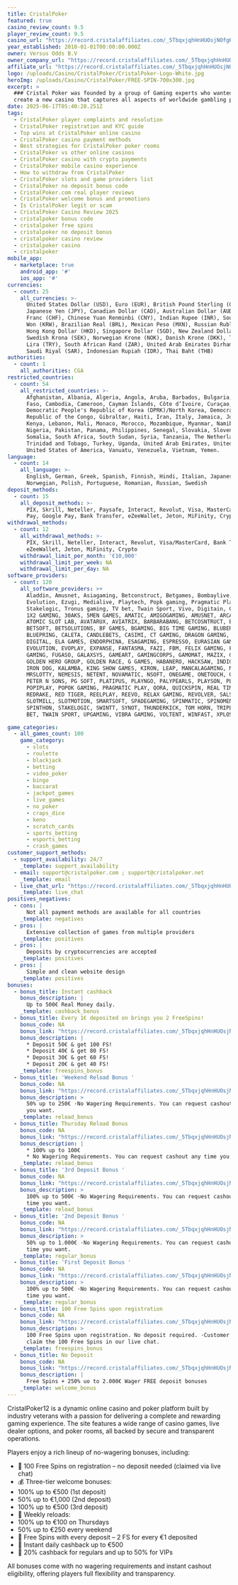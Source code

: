 ```yaml
---
title: CristalPoker
featured: true
casino_review_count: 9.5
player_review_count: 9.5
casino_url: "https://record.cristalaffiliates.com/_5TbqxjqhHnHUOsjNOfgKeWNd7ZgqdRLk/1\t\t"
year_established: 2010-01-01T00:00:00.000Z
owner: Versus Odds B.V
owner_company_url: "https://record.cristalaffiliates.com/_5TbqxjqhHnHUOsjNOfgKeWNd7ZgqdRLk/1\t\t"
affiliate_url: "https://record.cristalaffiliates.com/_5TbqxjqhHnHUOsjNOfgKeWNd7ZgqdRLk/1\t\t"
logo: /uploads/Casino/CristalPoker/CristalPoker-Logo-White.jpg
heroImg: /uploads/Casino/CristalPoker/FREE-SPIN-700x300.jpg
excerpt: >
  ### Cristal Poker was founded by a group of Gaming experts who wanted to
  create a new casino that captures all aspects of worldwide gambling products.
date: 2025-06-17T05:40:28.251Z
tags:
  - CristalPoker player complaints and resolution
  - CristalPoker registration and KYC guide
  - Top wins at CristalPoker online casino
  - CristalPoker casino payment methods
  - Best strategies for CristalPoker poker rooms
  - CristalPoker vs other online casinos
  - CristalPoker casino with crypto payments
  - CristalPoker mobile casino experience
  - How to withdraw from CristalPoker
  - CristalPoker slots and game providers list
  - CristalPoker no deposit bonus code
  - CristalPoker.com real player reviews
  - CristalPoker welcome bonus and promotions
  - Is CristalPoker legit or scam
  - CristalPoker Casino Review 2025
  - cristalpoker bonus code
  - cristalpoker free spins
  - cristalpoker no deposit bonus
  - cristalpoker casino review
  - cristalpoker casino
  - cristalpoker
mobile_app:
  - marketplace: true
    android_app: '#'
    ios_app: '#'
currencies:
  - count: 25
    all_currencies: >-
      United States Dollar (USD), Euro (EUR), British Pound Sterling (GBP),
      Japanese Yen (JPY), Canadian Dollar (CAD), Australian Dollar (AUD), Swiss
      Franc (CHF), Chinese Yuan Renminbi (CNY), Indian Rupee (INR), South Korean
      Won (KRW), Brazilian Real (BRL), Mexican Peso (MXN), Russian Ruble (RUB),
      Hong Kong Dollar (HKD), Singapore Dollar (SGD), New Zealand Dollar (NZD),
      Swedish Krona (SEK), Norwegian Krone (NOK), Danish Krone (DKK), Turkish
      Lira (TRY), South African Rand (ZAR), United Arab Emirates Dirham (AED),
      Saudi Riyal (SAR), Indonesian Rupiah (IDR), Thai Baht (THB)
authorities:
  - count: 1
    all_authorities: CGA
restricted_countries:
  - count: 54
    all_restricted_countries: >-
      Afghanistan, Albania, Algeria, Angola, Aruba, Barbados, Bulgaria, Burkina
      Faso, Cambodia, Cameroon, Cayman Islands, Côte d’Ivoire, Curaçao, Cyprus,
      Democratic People's Republic of Korea (DPRK)/North Korea, Democratic
      Republic of the Congo, Gibraltar, Haiti, Iran, Italy, Jamaica, Jordan,
      Kenya, Lebanon, Mali, Monaco, Morocco, Mozambique, Myanmar, Namibia,
      Nigeria, Pakistan, Panama, Philippines, Senegal, Slovakia, Slovenia,
      Somalia, South Africa, South Sudan, Syria, Tanzania, The Netherlands,
      Trinidad and Tobago, Turkey, Uganda, United Arab Emirates, United Kingdom,
      United States of America, Vanuatu, Venezuela, Vietnam, Yemen.
language:
  - count: 14
    all_language: >-
      English, German, Greek, Spanish, Finnish, Hindi, Italian, Japanese,
      Norwegian, Polish, Portuguese, Romanian, Russian, Swedish
deposit_methods:
  - count: 15
    all_deposit_methods: >-
      PIX, Skrill, Neteller, Paysafe, Interact, Revolut, Visa, MasterCard, Apple
      Pay, Google Pay, Bank Transfer, eZeeWallet, Jeton, MiFinity, Crypto,
withdrawal_methods:
  - count: 12
    all_withdrawal_methods: >-
      PIX, Skrill, Neteller, Interact, Revolut, Visa/MasterCard, Bank Transfer,
      eZeeWallet, Jeton, MiFinity, Crypto
    withdrawal_limit_per_month: '€10,000'
    withdrawal_limit_per_week: NA
    withdrawal_limit_per_day: NA
software_providers:
  - count: 120
    all_software_providers: >+
      Aladdin, Amusnet, Asiagaming, Betconstruct, Betgames, Bombaylive, Ebet,
      Evolution, Ezugi, Medialive, Playtech, Popk gaming, Pragmatic Play,
      Stakelogic, Tronus gaming, TV bet, Twain Sport, Vivo, Digitain, GameDaddy,
      1X2 GAMING, 30AKS, 5MEN GAMES, AMATIC, AMIGOGAMING, AMUSNET, ARCADEM,
      ATOMIC SLOT LAB, AVATARUX, AVIATRIX, BARBARABANG, BETCOSNTRUCT, BETIXON,
      BETSOFT, BETSOLUTIONS, BF GAMES, BGAMING, BIG TIME GAMING, BLUBERI,
      BLUEPRING, CALETA, CANDLEBETS, CASIMI, CT GAMING, DRAGON GAMING, EGT
      DIGITAL, ELA GAMES, ENDORPHINA, ESAGAMING, ESPRESSO, EURASIAN GAMING,
      EVOLUTION, EVOPLAY, EXPANSE, FANTASMA, FAZI, FBM, FELIX GAMING, FELT
      GAMING, FUGASO, GALAXSYS, GAMEART, GAMINGCORPS, GAMOMAT, MAZIX, GIVME,
      GOLDEN HERO GROUP, GOLDEN RACE, G GAMES, HABANERO, HACKSAW, INDIGO MAGIC,
      IRON DOG, KALAMBA, KING SHOW GAMES, KIRON, LEAP, MANCALAGAMING, MASCOT,
      MRSLOTTY, NEMESIS, NETENT, NOVAMATIC, NSOFT, ONEGAME, ONETOUCH, ORYX,
      PETER N SONS, PG SOFT, PLATIPUS, PLAYNGO, PALYPEARLS, PLAYSON, PLAYTECH,
      POPIPLAY, POPOK GAMING, PRAGMATIC PLAY, QORA, QUICKSPIN, REAL TIME GAMING,
      REDRAKE, RED TIGER, REELPLAY, REEVO, RELAX GAMING, REVOLVER, SALSA,
      SLOTMILL, SLOTMOTION, SMARTSOFT, SPADEGAMING, SPINMATIC, SPINOMENAL,
      SPINTHON, STAKELOGIC, SWINTT, SYNOT, THUNDERKICK, TOM HORN, TRIPLE PG, TV
      BET, TWAIN SPORT, UPGAMING, VIBRA GAMING, VOLTENT, WINFAST, XPLOSIVE

game_categories:
  - all_games_count: 100
    game_category:
      - slots
      - roulette
      - blackjack
      - betting
      - video_poker
      - bingo
      - baccarat
      - jackpot_games
      - live_games
      - no_poker
      - craps_dice
      - keno
      - scratch_cards
      - sports_betting
      - esports_betting
      - crash_games
customer_support_methods:
  - support_availability: 24/7
    _template: support_availability
  - email: support@cristalpoker.com ; support@cristalpoker.net
    _template: email
  - live_chat_url: "https://record.cristalaffiliates.com/_5TbqxjqhHnHUOsjNOfgKeWNd7ZgqdRLk/1\t\t"
    _template: live_chat
positives_negatives:
  - cons: |
      Not all payment methods are available for all countries
    _template: negatives
  - pros: |
      Extensive collection of games from multiple providers
    _template: positives
  - pros: |
      Deposits by cryptocurrencies are accepted
    _template: positives
  - pros: |
      Simple and clean website design
    _template: positives
bonuses:
  - bonus_title: Instant cashback
    bonus_description: |
      Up to 500€ Real Money daily.
    _template: cashback_bonus
  - bonus_title: Every 1€ deposited on brings you 2 FreeSpins!
    bonus_code: NA
    bonus_link: "https://record.cristalaffiliates.com/_5TbqxjqhHnHUOsjNOfgKeWNd7ZgqdRLk/1\t\t"
    bonus_description: |
      * Deposit 50€ & get 100 FS!
      * Deposit 40€ & get 80 FS!
      * Deposit 30€ & get 60 FS!
      * Deposit 20€ & get 40 FS!
    _template: freespins_bonus
  - bonus_title: 'Weekend Reload Bonus '
    bonus_code: NA
    bonus_link: "https://record.cristalaffiliates.com/_5TbqxjqhHnHUOsjNOfgKeWNd7ZgqdRLk/1\t\t"
    bonus_description: >
      50% up to 250€ ·No Wagering Requirements. You can request cashout any time
      you want.
    _template: reload_bonus
  - bonus_title: Thursday Reload Bonus
    bonus_code: NA
    bonus_link: "https://record.cristalaffiliates.com/_5TbqxjqhHnHUOsjNOfgKeWNd7ZgqdRLk/1\t\t"
    bonus_description: |
      * 100% up to 100€
      * No Wagering Requirements. You can request cashout any time you want.
    _template: reload_bonus
  - bonus_title: '3rd Deposit Bonus '
    bonus_code: NA
    bonus_link: "https://record.cristalaffiliates.com/_5TbqxjqhHnHUOsjNOfgKeWNd7ZgqdRLk/1\t\t"
    bonus_description: >
      100% up to 500€ ·No Wagering Requirements. You can request cashout any
      time you want.
    _template: reload_bonus
  - bonus_title: '2nd Deposit Bonus '
    bonus_code: NA
    bonus_link: "https://record.cristalaffiliates.com/_5TbqxjqhHnHUOsjNOfgKeWNd7ZgqdRLk/1\t\t"
    bonus_description: >
      50% up to 1.000€ ·No Wagering Requirements. You can request cashout any
      time you want.
    _template: regular_bonus
  - bonus_title: 'First Deposit Bonus '
    bonus_code: NA
    bonus_link: "https://record.cristalaffiliates.com/_5TbqxjqhHnHUOsjNOfgKeWNd7ZgqdRLk/1\t\t"
    bonus_description: >
      100% up to 500€ ·No Wagering Requirements. You can request cashout any
      time you want.
    _template: regular_bonus
  - bonus_title: 100 Free Spins upon registration
    bonus_code: NA
    bonus_link: "https://record.cristalaffiliates.com/_5TbqxjqhHnHUOsjNOfgKeWNd7ZgqdRLk/1\t\t"
    bonus_description: >
      100 Free Spins upon registration. No deposit required. ·Customer must
      claim the 100 Free Spins in our live chat.
    _template: freespins_bonus
  - bonus_title: No Deposit
    bonus_code: NA
    bonus_link: "https://record.cristalaffiliates.com/_5TbqxjqhHnHUOsjNOfgKeWNd7ZgqdRLk/1\t\t"
    bonus_description: |
      Free Spins + 250% uo to 2.000€ Wager FREE deposit bonuses
    _template: welcome_bonus
---
```


CristalPoker12 is a dynamic online casino and poker platform built by industry veterans with a passion for delivering a complete and rewarding gaming experience. The site features a wide range of casino games, live dealer options, and poker rooms, all backed by secure and transparent operations.

Players enjoy a rich lineup of no-wagering bonuses, including:

* 🎰 100 Free Spins on registration – no deposit needed (claimed via live chat) 
* 💰 Three-tier welcome bonuses: 
* 100% up to €500 (1st deposit)
* 50% up to €1,000 (2nd deposit)
* 100% up to €500 (3rd deposit)
* 🔁 Weekly reloads: 
* 100% up to €100 on Thursdays
* 50% up to €250 every weekend
* 🎁 Free Spins with every deposit – 2 FS for every €1 deposited 
* 💸 Instant daily cashback up to €500 
* 💎 20% cashback for regulars and up to 50% for VIPs 

All bonuses come with no wagering requirements and instant cashout eligibility, offering players full flexibility and transparency.
